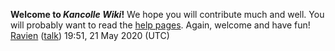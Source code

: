 '''Welcome to ''Kancolle Wiki''!'''
We hope you will contribute much and well.
You will probably want to read the [https://www.mediawiki.org/wiki/Special:MyLanguage/Help:Contents help pages].
Again, welcome and have fun! [[User:Ravien|Ravien]] ([[User talk:Ravien|talk]]) 19:51, 21 May 2020 (UTC)
